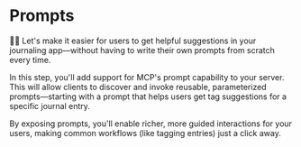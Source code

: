 # Prompts

👨‍💼 Let's make it easier for users to get helpful suggestions in your journaling
app—without having to write their own prompts from scratch every time.

In this step, you'll add support for MCP's prompt capability to your server.
This will allow clients to discover and invoke reusable, parameterized
prompts—starting with a prompt that helps users get tag suggestions for a
specific journal entry.

By exposing prompts, you'll enable richer, more guided interactions for your
users, making common workflows (like tagging entries) just a click away.
